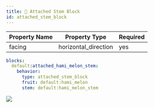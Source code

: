 ```yaml
---
title: 🍄 Attached Stem Block
id: attached_stem_block
---
```


| Property Name | Property Type        | Required |
|---------------|----------------------|----------|
| facing        | horizontal_direction | yes      |

```yaml
blocks:
  default:attached_hami_melon_stem:
    behavior:
      type: attached_stem_block
      fruit: default:hami_melon
      stem: default:hami_melon_stem
```

![](/img/attached_stem_block.png)

